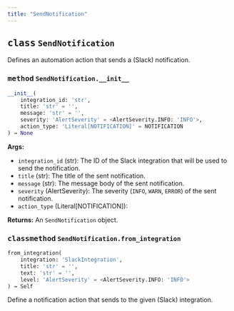 ```yaml
---
title: "SendNotification"
---
```






## <kbd>class</kbd> `SendNotification`
Defines an automation action that sends a (Slack) notification.


### <kbd>method</kbd> `SendNotification.__init__`

```python
__init__(
    integration_id: 'str',
    title: 'str' = '',
    message: 'str' = '',
    severity: 'AlertSeverity' = <AlertSeverity.INFO: 'INFO'>,
    action_type: 'Literal[NOTIFICATION]' = NOTIFICATION
) → None
```

**Args:**
 
 - `integration_id` (str): The ID of the Slack integration that will be used to send the notification.
 - `title` (str): The title of the sent notification.
 - `message` (str): The message body of the sent notification.
 - `severity` (AlertSeverity): The severity (`INFO`, `WARN`, `ERROR`) of the sent notification.
 - `action_type` (Literal[NOTIFICATION]): 

**Returns:**
 An `SendNotification` object.

### <kbd>classmethod</kbd> `SendNotification.from_integration`

```python
from_integration(
    integration: 'SlackIntegration',
    title: 'str' = '',
    text: 'str' = '',
    level: 'AlertSeverity' = <AlertSeverity.INFO: 'INFO'>
) → Self
```

Define a notification action that sends to the given (Slack) integration.
